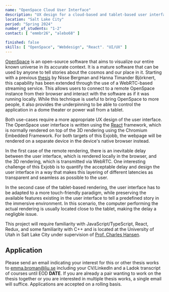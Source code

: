 ```yaml
---
name: "OpenSpace Cloud User Interface"
description: "UX design for a cloud-based and tablet-based user interface"
location: "Salt Lake City"
period: "Spring 2024"
number_of_students: "1-2"
contact: [ "emmbr26", "alebo68" ]

finished: false
skills: [ "OpenSpace", "Webdesign", "React". "UI/UX" ]
---
```


[OpenSpace](https://openspaceproject.com) is an open-source software that aims to visualize our entire known universe in its accurate context.  It is a mature software that can be used by anyone to tell stories about the cosmos and our place in it.  Starting with a previous [thesis](http://liu.diva-portal.org/smash/record.jsf?pid=diva2:1686604) by Nisse Bergman and Hanna Timander Björknert, this capability has been extended through the use of a WebRTC-based streaming service.  This allows users to connect to a remote OpenSpace instance from their browser and interact with the software as if it was running locally.  While this technique is useful to bring OpenSpace to more people, it also provides the underpinning to be able to control the application in a dome theater or power wall from a tablet.

Both use-cases require a more appropriate UX design of the user interface.  The OpenSpace user interface is written using the [React](https://react.dev/) framework, which is normally rendered on top of the 3D rendering using the Chromium Embedded Framework.  For both targets of this Exjobb, the webpage will be rendered on a separate device in the device's native browser instead.

In the first case of the remote rendering, there is an inevitable delay between the user interface, which is rendered locally in the browser, and the 3D rendering, which is transmitted via WebRTC.  One interesting challenge of this Exjobb is to quantify the acceptable delay and design the user interface in a way that makes this layering of different latencies as transparent and seamless as possible to the user.

In the second case of the tablet-based rendering, the user interface has to be adapted to a more touch-friendly paradigm, while preserving the available features existing in the user interface to tell a predefined story in the immersive environment. In this scenario, the computer performing the actual rendering is usually located close to the tablet, making the delay a negligble issue.

This project will require familiarity with JavaScript/TypeScript, React, Redux, and some familiarity with C++ and is located at the University of Utah in Salt Lake City under supervision of [Prof. Charles Hansen](https://users.cs.utah.edu/~hansen/).

## Application
Please send an email indicating your interest for this or other thesis works to [emma.broman@liu.se](mailto:emma.broman@liu.se) including your CV/LinkedIn and a Ladok transcript of courses until EOD **DATE**. If you are already a pair wanting to work on the thesis together or you are interested in multiple thesis works, a single email will suffice.
Applications are accepted on a rolling basis.
